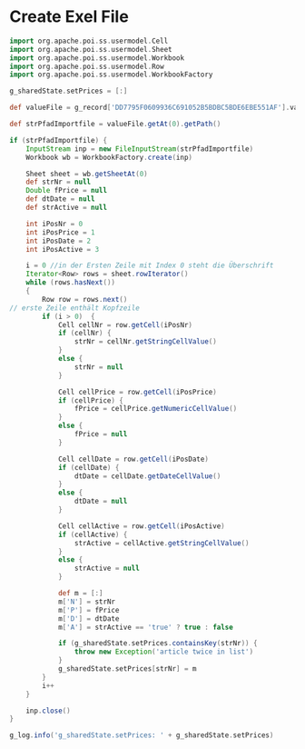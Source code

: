 # Create Exel File


```groovy filename="demo.groovy"  copy
import org.apache.poi.ss.usermodel.Cell
import org.apache.poi.ss.usermodel.Sheet
import org.apache.poi.ss.usermodel.Workbook
import org.apache.poi.ss.usermodel.Row
import org.apache.poi.ss.usermodel.WorkbookFactory

g_sharedState.setPrices = [:]

def valueFile = g_record['DD7795F0609936C691052B5BDBC5BDE6EBE551AF'].value /* datafield Excel <file> */

def strPfadImportfile = valueFile.getAt(0).getPath()

if (strPfadImportfile) {
    InputStream inp = new FileInputStream(strPfadImportfile)
    Workbook wb = WorkbookFactory.create(inp)

    Sheet sheet = wb.getSheetAt(0)
    def strNr = null
    Double fPrice = null
    def dtDate = null
    def strActive = null

    int iPosNr = 0
    int iPosPrice = 1
    int iPosDate = 2
    int iPosActive = 3

    i = 0 //in der Ersten Zeile mit Index 0 steht die Überschrift
    Iterator<Row> rows = sheet.rowIterator()
    while (rows.hasNext())
    {
        Row row = rows.next()
// erste Zeile enthält Kopfzeile
        if (i > 0)  {
            Cell cellNr = row.getCell(iPosNr)
            if (cellNr) {
                strNr = cellNr.getStringCellValue()
            }
            else {
                strNr = null
            }

            Cell cellPrice = row.getCell(iPosPrice)
            if (cellPrice) {
                fPrice = cellPrice.getNumericCellValue()
            }
            else {
                fPrice = null
            }

            Cell cellDate = row.getCell(iPosDate)
            if (cellDate) {
                dtDate = cellDate.getDateCellValue()
            }
            else {
                dtDate = null
            }

            Cell cellActive = row.getCell(iPosActive)
            if (cellActive) {
                strActive = cellActive.getStringCellValue()
            }
            else {
                strActive = null
            }

            def m = [:]
            m['N'] = strNr
            m['P'] = fPrice
            m['D'] = dtDate
            m['A'] = strActive == 'true' ? true : false

            if (g_sharedState.setPrices.containsKey(strNr)) {
                throw new Exception('article twice in list')
            }
            g_sharedState.setPrices[strNr] = m
        }
        i++
    }

    inp.close()
}

g_log.info('g_sharedState.setPrices: ' + g_sharedState.setPrices)

```

